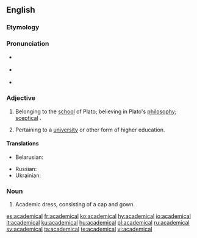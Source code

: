 ==English==

===Etymology===
{{suffix|academic|al|t2=related to|lang=en}}

===Pronunciation===
* {{a|RP}} {{IPA|/ˌæk.əˈdɛm.ɪ.kl̩/|lang=en}}
* {{a|US}} {{IPA|/ˌæk.əˈdɛm.ɪ.kl̩/|lang=en}}
* {{rhymes|ɛmɪkəl|lang=en}}

===Adjective===
{{head|en|adjective}}
# {{context|rare|lang=en}} Belonging to the [[school]] of Plato; believing in Plato's [[philosophy]]; [[sceptical]] <!-- ??? But Plato was no skeptic -->. {{defdate|First attested in the late 16th century.}}
# Pertaining to a [[university]] or other form of higher education. {{defdate|First attested in the late 16th century.}}

====Translations====
{{trans-top|Pertaining to a university or other form of higher education}}
* Belarusian: {{t|be|акадэмі́чны|m|sc=Cyrl}}
{{trans-mid}}
* Russian: {{t+|ru|академи́ческий|m|sc=Cyrl}}
* Ukrainian: {{t+|uk|академі́чний|m|sc=Cyrl}}
{{trans-bottom}}

===Noun===
{{en-noun}}

# {{context|pluralonly|lang=en}} Academic dress, consisting of a cap and gown. {{defdate|First attested in the early 19th century.}}

[[es:academical]]
[[fr:academical]]
[[ko:academical]]
[[hy:academical]]
[[io:academical]]
[[it:academical]]
[[ku:academical]]
[[hu:academical]]
[[pl:academical]]
[[ru:academical]]
[[sv:academical]]
[[ta:academical]]
[[te:academical]]
[[vi:academical]]